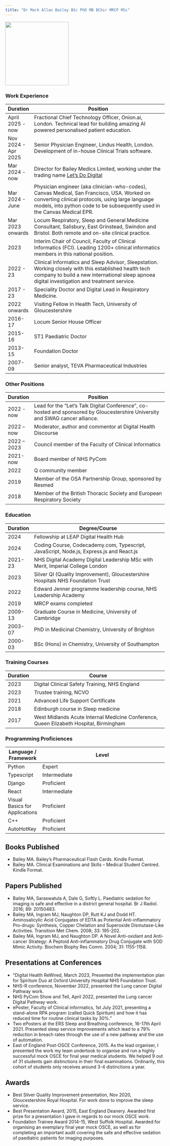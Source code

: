 ```yaml
---
title: "Dr Mark Allan Bailey BSc PhD MB BChir MRCP MSc"
---
```


![](/media/mark-bailey.jpg){height=200px fig-align="center" fig-alt="Profile picture of Mark Bailey"}

### Work Experience

| Duration           | Position                                                                                                                         |
|--------------------|----------------------------------------------------------------------------------------------------------------------------------|
| April 2025 - now    | Fractional Chief Technology Officer, Onion.ai, London. Technical lead for building amazing AI powered personalised patient education. |
| Nov 2024 - Apr 2025    | Senior Physician Engineer, Lindus Health, London. Development of in-house Clinical Trials software.                                         |
| Mar 2024 - now    | Director for Bailey Medics Limited, working under the trading name [Let's Do Digital](https://letsdodigital.org/)                                           |
| Mar 2024 - June   | Physician engineer (aka clinician-who-codes), Canvas Medical, San Francisco, USA. Worked on converting clinical protocols, using large language models, into python code to be subsequently used in the Canvas Medical EPR.                                               |
| Mar 2023 onwards  | Locum Respiratory, Sleep and General Medicine Consultant, Salisbury, East Grinstead, Swindon and Bristol. Both remote and on-site clinical practice.     |
| 2023   | Interim Chair of Council, Faculty of Clinical Informatics (FCI). Leading 1200+ clinical informatics members in this national position. |
| 2022 - 23 | Clinical Informatics and Sleep Advisor, Sleepstation. Working closely with this established health tech company to build a new international sleep apnoea digital investigation and treatment service. |
| 2017 - 23   | Speciality Doctor and Digital Lead in Respiratory Medicine.  |
| 2022 onwards      | Visiting Fellow in Health Tech, University of Gloucestershire                                                                     |
| 2016-17           | Locum Senior House Officer                                                                                                       |
| 2015-16           | ST1 Paediatric Doctor                                                                                                            |
| 2013-15           | Foundation Doctor                                                                                                                 |
| 2007-09           | Senior analyst, TEVA Pharmaceutical Industries                                                                                    |

### Other Positions

| Duration           | Position                                                                                                                         |
|--------------------|----------------------------------------------------------------------------------------------------------------------------------|
| 2022 - now       | Lead for the “Let’s Talk Digital Conference”, co-hosted and sponsored by Gloucestershire University and SWAG cancer alliance. |
| 2022 – now | Moderator, author and commentor at Digital Health Discourse
| 2022 – 2023 | Council member of the Faculty of Clinical Informatics                                                                             |
| 2021-now          | Board member of NHS PyCom                                                                                                        |
| 2022              | Q community member                                                                                                                |
| 2019              | Member of the OSA Partnership Group, sponsored by Resmed                                                                          |
| 2018              | Member of the British Thoracic Society and European Respiratory Society                                                           |

### Education

| Duration           | Degree/Course                                                                                                                     |
|--------------------|-----------------------------------------------------------------------------------------------------------------------------------|
| 2024               | Fellowship at LEAP Digital Health Hub  |
| 2024               | Coding Course, Codecademy.com, Typescript, JavaScript, Node.js, Express.js and React.js  |
| 2021-23            | NHS Digital Academy Digital Leadership MSc with Merit, Imperial College London                                                    |
| 2023               | Silver QI (Quality Improvement), Gloucestershire Hospitals NHS Foundation Trust                                                   |
| 2022               | Edward Jenner programme leadership course, NHS Leadership Academy                                                                 |
| 2019               | MRCP exams completed                                                                                                              |
| 2009-13            | Graduate Course in Medicine, University of Cambridge                                                                              |
| 2003-07            | PhD in Medicinal Chemistry, University of Brighton                                                                                |
| 2000-03            | BSc (Hons) in Chemistry, University of Southampton                                                                                |

### Training Courses

| Duration           | Course                                                                                                                            |
|--------------------|-----------------------------------------------------------------------------------------------------------------------------------|
| 2023               | Digital Clinical Safety Training, NHS England                                                                                     |
| 2023               | Trustee training, NCVO                                                                                                            |
| 2021               | Advanced Life Support Certificate                                                                                                 |
| 2018               | Edinburgh course in Sleep medicine                                                                                                |
| 2017               | West Midlands Acute Internal Medicine Conference, Queen Elizabeth Hospital, Birmingham                                            |


### Programming Proficiences

| Language / Framework  | Level                                                                                                                          |
|-----------------------|-------------------------------------------------------------------------------------------------------------|
| Python                | Expert                                                                                                        |
| Typescript            | Intermediate                                                                                        |
| Django                 | Proficient                                                                                            |
| React                | Intermediate                                                                                               |
| Visual Basics for Applications  | Proficient                                          |
| C++                   | Proficient  |
| AutoHotKey            | Proficient  |

## Books Published

* Bailey MA. Bailey’s Pharmaceutical Flash Cards. Kindle Format.	
* Bailey MA. Clinical Examinations and Skills – Medical Student Centred. Kindle Format.	

## Papers Published

* Bailey MA, Saraswatula A, Dale G, Softly L. Paediatric sedation for imaging is safe and effective in a district general hospital. Br J Radiol. 2016; 89: 20150483.	
* Bailey MA, Ingram MJ, Naughton DP, Rutt KJ and Dodd HT. Aminosalicylic Acid Conjugates of EDTA as Potential Anti-inflammatory Pro-drugs: Synthesis, Copper Chelation and Superoxide Dismutase-Like Activities. Transition Met Chem. 2008; 33: 195-202.	
* Bailey MA, Ingram MJ, and Naughton DP. A Novel Anti-oxidant and Anti-cancer Strategy: A Peptoid Anti-inflammatory Drug Conjugate with SOD Mimic Activity. Biochem Biophy Res Comm. 2004; 31: 1155-1158.	

## Presentations at Conferences


* "Digital Health ReWired, March 2023, Presented the implementation plan for Spiritum Duo at Oxford University Hospital NHS Foundation Trust.
* NHS-R conference, November 2022, presented the Lung cancer Digital Pathway work.
* NHS PyCom Show and Tell, April 2022, presented the Lung cancer Digital Pathway work.
* ePoster, Faculty of Clinical informatics, 1st July 2021, presenting a stand-alone RPA program (called Quick Spiritum) and how it has reduced time for routine clinical tasks by 30%."	
* Two ePosters at the ERS Sleep and Breathing conference, 16-17th April 2021. Presented sleep service improvements which lead to a 79% reduction in breach rates through the use of a new pathway and the use of automation.	
* East of England Post-OSCE Conference, 2015. As the lead organiser, I presented the work my team undertook to organise and run a highly successful mock OSCE for final year medical students. We helped 9 out of 31 students gain distinctions in their final examinations. Ordinarily, this cohort of students only receives around 3-4 distinctions a year.	

## Awards

* Best Silver Quality Improvement presentation, Nov 2020, Gloucestershire Royal Hospital. For work done to improve the sleep service.	
* Best Presentation Award, 2015, East England Deanery. Awarded first prize for a presentation I gave in regards to our mock OSCE work.	
* Foundation Trainee Award 2014-15, West Suffolk Hospital. Awarded for organising an exemplary final year mock OSCE, as well as for completing an important audit covering the safe and effective sedation of paediatric patients for imaging purposes.	
